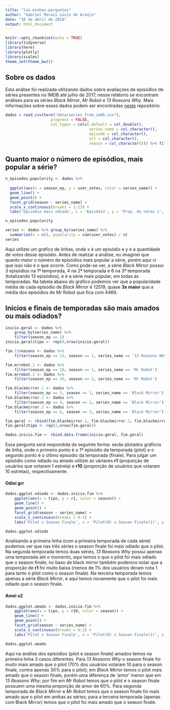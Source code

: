 ```yaml
---
title: "la1-minhas-perguntas"
author: "Gabriel Morais Lúcio de Araújo"
date: "30 de abril de 2018"
output: html_document
---
```


```r
knitr::opts_chunk$set(echo = TRUE)
library(tidyverse)
library(here)
library(plotly)
library(scales)
theme_set(theme_bw())
```

## Sobre os dados
Esta análise foi realizada utilizando dados sobre avaliações de episódios de séries presentes no IMDB até julho de 2017, nesse relátorio se encontram análises para as séries *Black Mirror*, *Mr Robot* e *13 Reasons Why*. Mais informações sobre esses dados podem ser encontradas [neste](https://github.com/nazareno/imdb-series) repositório.

```r
dados = read_csv(here("data/series_from_imdb.csv"), 
                    progress = FALSE,
                    col_types = cols(.default = col_double(), 
                                     series_name = col_character(), 
                                     episode = col_character(), 
                                     url = col_character(),
                                     season = col_character())) %>% filter(series_name %in% c("Black Mirror", "Mr Robot", "13 Reasons Why"))
```

## Quanto maior o número de episódios, mais popular a série?

```r
n_episodes.popularity <- dados %>%
  
  ggplot(aes(x = season_ep, y = user_votes, color = series_name)) +
  geom_line() +
  geom_point() +
  facet_grid(season ~ series_name) +
  scale_x_continuous(breaks = 1:13) +
  labs('Episódio mais odiado', x = 'Episódio', y = 'Prop. de notas 1', color = 'Série')

n_episodes.popularity

series <- dados %>% group_by(series_name) %>%
  summarise(n = n(), popularity = sum(user_votes) / n) 
series
```

Aqui utilizei um grafíco de linhas, onde x é um episódio e y é a quantidade de votos desse episódio. Antes de realizar a análise, eu imaginei que quanto maior o número de episódios mais popular a série, porém aqui vi que isso não é o que ocorre. Como pode-se ver, a série *Black Mirror* possui 3 episódios na 1ª temporada, 4 na 2ª temporada e 6 na 3ª temporada (totalizando 13 episódios), e é a série mais popular, em todas as temporadas. Na tabela abaixo do gráfico podemos ver que a popularidade média de cada episódio de *Black Mirror* é 12519, quase **3x maior** que a média dos episódios de Mr Robot que fica com 4469.

## Inícios e finais de temporadas são mais amados ou mais odiados?

```r
inicio.geral <- dados %>% 
    group_by(series_name) %>%
    filter(season_ep == 1)
inicio.geral$tipo <- rep(0,nrow(inicio.geral))

fim.13reasons <- dados %>%
    filter(season_ep == 13, season == 1, series_name == '13 Reasons Why')

fim.mrrobot.1 <- dados %>%
    filter(season_ep == 10, season == 1, series_name == 'Mr Robot')
fim.mrrobot.2 <- dados %>%
    filter(season_ep == 10, season == 2, series_name == 'Mr Robot')

fim.blackmirror.1 <- dados %>%
    filter(season_ep == 3, season == 1, series_name == 'Black Mirror')
fim.blackmirror.2 <- dados %>%
    filter(season_ep == 4, season == 2, series_name == 'Black Mirror')
fim.blackmirror.3 <- dados %>%
    filter(season_ep == 6, season == 3, series_name == 'Black Mirror')

fim.geral <- rbind(fim.blackmirror.1, fim.blackmirror.2, fim.blackmirror.3, fim.mrrobot.1, fim.mrrobot.2, fim.13reasons)
fim.geral$tipo <- rep(1,nrow(fim.geral))

dados.inicio.fim <- rbind.data.frame(inicio.geral, fim.geral)
```

Essa pergunta será respondida da seguinte forma: serão plotados gráficos de linha, onde o primeiro ponto é o 1º episódio da temporada (pilot) e o segundo ponto é o último episódio da temporada (finale). Para julgar um episódio como odiado ou amado utilizei as váriaves **r1** (proporção de usuários que votaram 1 estrela) e **r10** (proporção de usuários que votaram 10 estrelas), respectivamente.

#### Odiei **grr**

```r
dados.ggplot.odiado <- dados.inicio.fim %>%
    ggplot(aes(x = tipo, y = r1, color = season)) + 
    geom_line() + 
    geom_point() +
    facet_grid(season ~ series_name) +
    scale_x_continuous(breaks = 0:1) +
    labs('Pilot x Season Finale', x = 'Pilot(0) x Season Finale(1)', y = 'Notas de Usuário', color = 'Temporada')

dados.ggplot.odiado
```

Analisando a primeira linha (com a primeira temporada de cada série) podemos ver que nas três séries o season finale foi mais odiado que o pilot. Na segunda temporada temos duas séries, *13 Reasons Why* possui apenas uma temporada até o momento, aqui temos o que o pilot foi mais odiado que o season finale, no baso de black mirror também podemos notar que a proporção de **r1** foi muito baixa (menos de 1% dos usuários deram nota 1 para tanto o pilot como o season finale). Na terceira temporada temos apenas a série *Black Mirror*, e aqui temos novamente que o pilot foi mais odiado que o season finale.

#### Amei **s2**

```r
dados.ggplot.amado <- dados.inicio.fim %>%
    ggplot(aes(x = tipo, y = r10, color = season)) + 
    geom_line() + 
    geom_point() +
    facet_grid(season ~ series_name) +
    scale_x_continuous(breaks = 0:1) +
    labs('Pilot x Season Finale', x = 'Pilot(0) x Season Finale(1)', y = 'Notas de Usuário', color = 'Temporada')

dados.ggplot.amado
```

Aqui na análise dos episódios (pilot e season finale) amados temos na primeira linha 3 casos diferentes. Para *13 Reasons Why* o season finale foi muito mais amado que o pilot (70% dos usuários votaram 10 para o season finale, contra apenas 30% para o pilot); em *Black Mirror* temos o pilot mais amado que o season finale, porém uma diferença de 'amor' menor que em *13 Reasons Why*; por fim em *Mr Robot* temos que o pilot e o season finale possuem uma mesma proporção de amor de 60%. Para segunda temporada de *Black Mirror* e *Mr Robot* temos que o season finale foi mais amado que o pilot em ambas as séries; para a terceira temporada (apenas com Black Mirror) temos que o pilot foi mais amado que o season finale.
